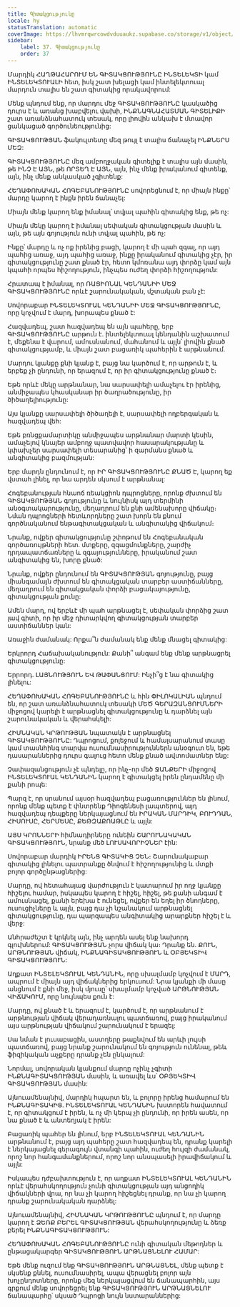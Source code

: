 ```yaml
---
title: Գիտակցությունը
locale: hy
statusTranslation: automatic
coverImage: https://lhvmrqwrcowdvduuaukz.supabase.co/storage/v1/object/public/strapi-uploads/small_cover-educacion-fundamental.webp-2d51a7828a2b1309555be27f7e2a61a0.webp
sidebar:
    label: 37. Գիտակցությունը
    order: 37
---
```

Մարդիկ ՀԱՂԹԱՀԱՐՈՒՄ ԵՆ ԳԻՏԱԿՑՈՒԹՅՈՒՆԸ ԻՆՏԵԼԵԿՏԻ կամ ԻՆՏԵԼԵԿՏՈՒԱԼԻ հետ, իսկ շատ խելացի կամ ինտելեկտուալ մարդուն տալիս են շատ գիտակից որակավորում:

Մենք պնդում ենք, որ մարդու մեջ ԳԻՏԱԿՑՈՒԹՅՈՒՆԸ կասկածից դուրս է և առանց խաբվելու վախի, ԻՆՔՆԱԳՆԱՀԱՏՄԱՆ ԳԻՏԵԼԻՔԻ շատ առանձնահատուկ տեսակ, որը լիովին անկախ է մտավոր ցանկացած գործունեությունից:

ԳԻՏԱԿՑՈՒԹՅԱՆ ֆակուլտետը մեզ թույլ է տալիս ճանաչել ԻՆՔՆԵՐՍ ՄԵԶ:

ԳԻՏԱԿՑՈՒԹՅՈՒՆԸ մեզ ամբողջական գիտելիք է տալիս այն մասին, թե ԻՆՉ Է ԱՅՆ, թե ՈՐՏԵՂ Է ԱՅՆ, այն, ինչ մենք իրականում գիտենք, այն, ինչ մենք անկասկած չգիտենք:

ՀԵՂԱՓՈԽԱԿԱՆ ՀՈԳԵԲԱՆՈՒԹՅՈՒՆԸ սովորեցնում է, որ միայն ինքը՝ մարդը կարող է ինքն իրեն ճանաչել:

Միայն մենք կարող ենք իմանալ՝ տվյալ պահին գիտակից ենք, թե ոչ:

Միայն մեկը կարող է իմանալ սեփական գիտակցության մասին և այն, թե այն գոյություն ունի տվյալ պահին, թե ոչ:

Ինքը՝ մարդը և ոչ ոք իրենից բացի, կարող է մի պահ զգալ, որ այդ պահից առաջ, այդ պահից առաջ, ինքը իրականում գիտակից չէր, իր գիտակցությունը շատ քնած էր, հետո կմոռանա այդ փորձը կամ այն կպահի որպես հիշողություն, ինչպես ուժեղ փորձի հիշողություն:

Հրատապ է իմանալ, որ ՌԱՑԻՈՆԱԼ ԿԵՆԴԱՆԻԻ ՄԵՋ ԳԻՏԱԿՑՈՒԹՅՈՒՆԸ որևէ շարունակական, մշտական բան չէ:

Սովորաբար ԻՆՏԵԼԵԿՏՈՒԱԼ ԿԵՆԴԱՆԻԻ ՄԵՋ ԳԻՏԱԿՑՈՒԹՅՈՒՆԸ, որը կոչվում է մարդ, խորապես քնած է:

Հազվադեպ, շատ հազվադեպ են այն պահերը, երբ ԳԻՏԱԿՑՈՒԹՅՈՒՆԸ արթուն է. ինտելեկտուալ կենդանին աշխատում է, մեքենա է վարում, ամուսնանում, մահանում և այլն՝ լիովին քնած գիտակցությամբ, և միայն շատ բացառիկ պահերին է արթնանում.

Մարդու կյանքը քնի կյանք է, բայց նա կարծում է, որ արթուն է, և երբեք չի ընդունի, որ երազում է, որ իր գիտակցությունը քնած է։

Եթե որևէ մեկը արթնանար, նա սարսափելի ամաչելու էր իրենից, անմիջապես կհասկանար իր ծաղրածությունը, իր ծիծաղելիությունը:

Այս կյանքը սարսափելի ծիծաղելի է, սարսափելի ողբերգական և հազվադեպ վեհ:

Եթե բռնցքամարտիկը անմիջապես արթնանար մարտի կեսին, ամաչելով կնայեր ամբողջ պատվավոր հասարակությանը և կփախչեր սարսափելի տեսարանից՝ ի զարմանս քնած և անգիտակից բազմության:

Երբ մարդն ընդունում է, որ ԻՐ ԳԻՏԱԿՑՈՒԹՅՈՒՆԸ ՔՆԱԾ Է, կարող եք վստահ լինել, որ նա արդեն սկսում է արթնանալ:

Հոգեբանության հնաոճ ռեակցիոն դպրոցները, որոնք ժխտում են ԳԻՏԱԿՑՈՒԹՅԱՆ գոյությունը և նույնիսկ այդ տերմինի անօգտակարությունը, մեղադրում են քնի ամենախորը վիճակը։ Նման դպրոցների հետևորդները շատ խորն են քնում գործնականում ենթագիտակցական և անգիտակից վիճակում։

Նրանք, ովքեր գիտակցությունը շփոթում են Հոգեբանական գործառույթների հետ. մտքերը, զգացմունքները, շարժիչ դրդապատճառները և զգայությունները, իրականում շատ անգիտակից են, խորը քնած:

Նրանք, ովքեր ընդունում են ԳԻՏԱԿՑՈՒԹՅԱՆ գոյությունը, բայց միանգամայն ժխտում են գիտակցական տարբեր աստիճանները, մեղադրում են գիտակցական փորձի բացակայությունը, գիտակցության քունը:

Ամեն մարդ, ով երբևէ մի պահ արթնացել է, սեփական փորձից շատ լավ գիտի, որ իր մեջ դիտարկվող գիտակցության տարբեր աստիճաններ կան:

Առաջին ժամանակ: Որքա՞ն ժամանակ ենք մենք մնացել գիտակից:

Երկրորդ Հաճախականություն: Քանի՞ անգամ ենք մենք արթնացրել գիտակցությունը:

Երրորդ. ԼԱՅՆՈՒԹՅՈՒՆ ԵՎ ԹԱՓԱՆՑՈՒՄ: Ինչի՞ց է նա գիտակից լինելու:

ՀԵՂԱՓՈԽԱԿԱՆ ՀՈԳԵԲԱՆՈՒԹՅՈՒՆԸ և հին ՓԻԼՈԿԱԼԻԱՆ պնդում են, որ շատ առանձնահատուկ տեսակի ՄԵԾ ԳԵՐԱԶԱՆՑՈՒՄՆԵՐԻ միջոցով կարելի է արթնացնել գիտակցությունը և դարձնել այն շարունակական և վերահսկելի:

ՀԻՄՆԱԿԱՆ ԿՐԹՈՒԹՅԱՆ նպատակն է արթնացնել ԳԻՏԱԿՑՈՒԹՅՈՒՆԸ: Դպրոցում, քոլեջում և համալսարանում տասը կամ տասնհինգ տարվա ուսումնասիրություններն անօգուտ են, եթե դասարաններից դուրս գալուց հետո մենք քնած ավտոմատներ ենք:

Չափազանցություն չէ պնդելը, որ ինչ-որ մեծ ՋԱՆՔԵՐԻ միջոցով ԻՆՏԵԼԵԿՏՈՒԱԼ ԿԵՆԴԱՆԻՆ կարող է գիտակցել իրեն ընդամենը մի քանի րոպե:

Պարզ է, որ սրանում այսօր հազվադեպ բացառություններ են լինում, որոնք մենք պետք է փնտրենք Դիոգենեսի լապտերով, այդ հազվադեպ դեպքերը ներկայացնում են ԻՐԱԿԱՆ ՄԱՐԴԻԿ, ԲՈՒԴԴԱՆ, ՀԻՍՈՒՍԸ, ՀԵՐՄԵՍԸ, ՔԵԹԶԱՔՈԱԹԼԸ և այլն:

ԱՅՍ ԿՐՈՆՆԵՐԻ հիմնադիրները ունեին ՇԱՐՈՒՆԱԿԱԿԱՆ ԳԻՏԱԿՑՈՒԹՅՈՒՆ, նրանք մեծ ԼՈՒՍԱՎՈՐԻՉՆԵՐ էին:

Սովորաբար մարդիկ ԻՐԵՆՑ ԳԻՏԱԿԻՑ ՉԵՆ։ Շարունակաբար գիտակից լինելու պատրանքը ծնվում է հիշողությունից և մտքի բոլոր գործընթացներից:

Մարդը, ով հետահայաց վարժություն է կատարում իր ողջ կյանքը հիշելու համար, իսկապես կարող է հիշել, հիշել, թե քանի անգամ է ամուսնացել, քանի երեխա է ունեցել, ովքեր են եղել իր ծնողները, ուսուցիչները և այլն, բայց դա չի նշանակում արթնացնել գիտակցությունը, դա պարզապես անգիտակից արարքներ հիշել է և վերջ:

Անհրաժեշտ է կրկնել այն, ինչ արդեն ասել ենք նախորդ գլուխներում: ԳԻՏԱԿՑՈՒԹՅԱՆ չորս վիճակ կա։ Դրանք են. ՔՈՒՆ, ԱՐԹՆՈՒԹՅԱՆ վիճակ, ԻՆՔՆԱԳԻՏԱԿՑՈՒԹՅՈՒՆ և ՕԲՅԵԿՏԻՎ ԳԻՏԱԿՑՈՒԹՅՈՒՆ:

Աղքատ ԻՆՏԵԼԵԿՏՈՒԱԼ ԿԵՆԴԱՆԻՆ, որը սխալմամբ կոչվում է ՄԱՐԴ, ապրում է միայն այդ վիճակներից երկուսում: Նրա կյանքի մի մասը անցնում է քնի մեջ, իսկ մյուսը՝ սխալմամբ կոչված ԱՐԹՆՈՒԹՅԱՆ ՎԻՃԱԿՈՒՄ, որը նույնպես քուն է:

Մարդը, ով քնած է և երազում է, կարծում է, որ արթնանում է արթնության վիճակ վերադառնալու պատճառով, բայց իրականում այս արթնության վիճակում շարունակում է երազել:

Սա նման է լուսաբացին, աստղերը թաքնվում են արևի լույսի պատճառով, բայց նրանք շարունակում են գոյություն ունենալ, թեև ֆիզիկական աչքերը դրանք չեն ընկալում:

Նորմալ, սովորական կյանքում մարդը ոչինչ չգիտի ԻՆՔՆԱԳԻՏԱԿՑՈՒԹՅԱՆ մասին, և առավել ևս՝ ՕԲՅԵԿՏԻՎ ԳԻՏԱԿՑՈՒԹՅԱՆ մասին:

Այնուամենայնիվ, մարդիկ հպարտ են, և բոլորը իրենց համարում են ԻՆՔՆԱԳԻՏԱԿԻՑ. ԻՆՏԵԼԵԿՏՈՒԱԼ ԿԵՆԴԱՆԻՆ խստորեն հավատում է, որ գիտակցում է իրեն, և ոչ մի կերպ չի ընդունի, որ իրեն ասեն, որ նա քնած է և անտեղյակ է իրեն:

Բացառիկ պահեր են լինում, երբ ԻՆՏԵԼԵԿՏՈՒԱԼ ԿԵՆԴԱՆԻՆ արթնանում է, բայց այդ պահերը շատ հազվադեպ են, դրանք կարելի է ներկայացնել գերագույն վտանգի պահին, ուժեղ հույզի ժամանակ, որոշ նոր հանգամանքներում, որոշ նոր անսպասելի իրավիճակում և այլն:

Իսկապես դժբախտություն է, որ աղքատ ԻՆՏԵԼԵԿՏՈՒԱԼ ԿԵՆԴԱՆԻՆ որևէ վերահսկողություն չունի գիտակցության այդ անցողիկ վիճակների վրա, որ նա չի կարող հիշեցնել դրանք, որ նա չի կարող դրանք շարունակական դարձնել:

Այնուամենայնիվ, ՀԻՄՆԱԿԱՆ ԿՐԹՈՒԹՅՈՒՆԸ պնդում է, որ մարդը կարող է ՁԵՌՔ ԲԵՐԵԼ ԳԻՏԱԿՑՈՒԹՅԱՆ վերահսկողությունը և ձեռք բերել ԻՆՔՆԱԳԻՏԱԿՑՈՒԹՅՈՒՆ:

ՀԵՂԱՓՈԽԱԿԱՆ ՀՈԳԵԲԱՆՈՒԹՅՈՒՆԸ ունի գիտական մեթոդներ և ընթացակարգեր ԳԻՏԱԿՑՈՒԹՅՈՒՆ ԱՐԹՆԱՑՆԵԼՈՒ ՀԱՄԱՐ:

Եթե մենք ուզում ենք ԳԻՏԱԿՑՈՒԹՅՈՒՆ ԱՐԹՆԱՑՆԵԼ, մենք պետք է սկսենք քննել, ուսումնասիրել, ապա վերացնել բոլոր այն խոչընդոտները, որոնք մեզ ներկայացվում են ճանապարհին, այս գրքում մենք սովորեցրել ենք ԳԻՏԱԿՑՈՒԹՅՈՒՆ ԱՐԹՆԱՑՆԵԼՈՒ ճանապարհը՝ սկսած Դպրոցի նույն նստարաններից:
